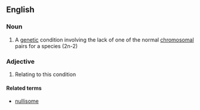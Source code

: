 ==English==

===Noun===
{{en-noun}}

# {{lb|en|genetics}} A [[genetic]] condition involving the lack of one of the normal [[chromosomal]] pairs for a species (2n-2)

===Adjective===
{{en-adj|-}}

# Relating to this condition

====Related terms====
* [[nullisome]]